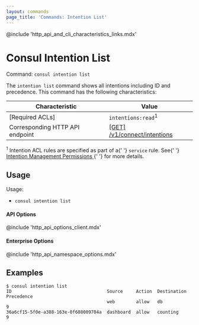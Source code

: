```yaml
---
layout: commands
page_title: 'Commands: Intention List'
---
```


@include 'http_api_and_cli_characteristics_links.mdx'

# Consul Intention List

Command: `consul intention list`

The `intention list` command shows all intentions including ID and precedence.
This command has the following characteristics:

| Characteristic | Value |
| -------------- | ----- |
| [Required ACLs] | `intentions:read`<sup>1</sup> |
| Corresponding HTTP API endpoint | [\[GET\] /v1/connect/intentions](/api-docs/connect/intentions#list-intentions) |

<p>
  <sup>1</sup> Intention ACL rules are specified as part of a{' '}
  <code>service</code> rule. See{' '}
  <a href="/docs/connect/intentions#intention-management-permissions">
    Intention Management Permissions
  </a>{' '}
  for more details.
</p>

## Usage

Usage:

- `consul intention list`

#### API Options

@include 'http_api_options_client.mdx'

#### Enterprise Options

@include 'http_api_namespace_options.mdx'

## Examples

```shell-session
$ consul intention list
ID                                    Source     Action  Destination  Precedence
                                      web        allow   db           9
36a6cf15-5f0e-a388-163e-0f608009704a  dashboard  allow   counting     9
```
